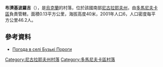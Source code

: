 {{coord|47|51|41|N|31|7|9|E|scale:100000|display=title}}

'''布濟基波羅吉'''（{{lang-uk|Бузькі Пороги}}），是[[烏克蘭|烏克蘭]]的村落，位於該國南部[[尼古拉耶夫州|尼古拉耶夫州]]，由[[多馬尼夫卡區|多馬尼夫卡區]]負責管轄，面積0.13平方公里，海拔高度40米，2001年人口6，人口密度每平方公里46.2人。

==參考資料==
* [http://weather.in.ua/ua/nikolaevskaja/12657 Погода в селі Бузькі Пороги] {{Wayback|url=http://weather.in.ua/ua/nikolaevskaja/12657 |date=20200813152043 }}

[[Category:尼古拉耶夫州村落|Category:尼古拉耶夫州村落]]
[[Category:多馬尼夫卡區村落|Category:多馬尼夫卡區村落]]


{{Mykolaiv-geo-stub}}